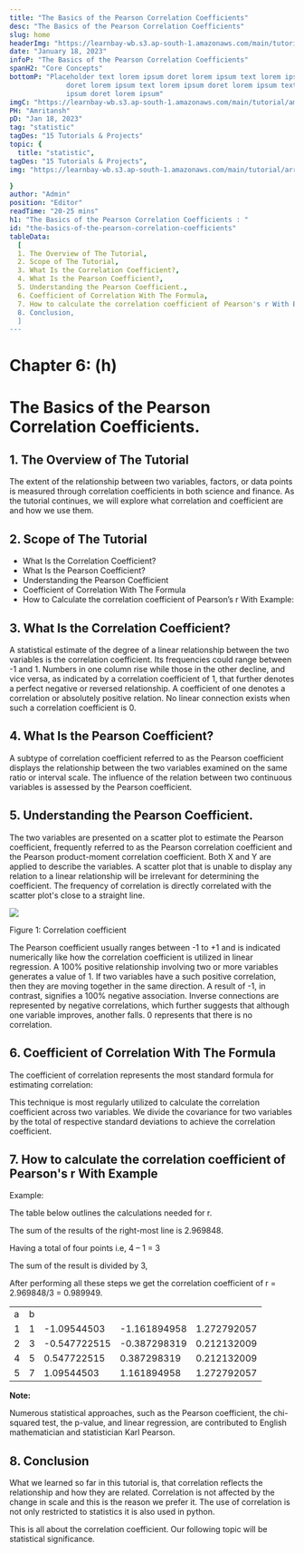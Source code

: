 ```yaml
---
title: "The Basics of the Pearson Correlation Coefficients"
desc: "The Basics of the Pearson Correlation Coefficients"
slug: home
headerImg: "https://learnbay-wb.s3.ap-south-1.amazonaws.com/main/tutorial/python.png"
date: "January 18, 2023"
infoP: "The Basics of the Pearson Correlation Coefficients"
spanH2: "Core Concepts"
bottomP: "Placeholder text lorem ipsum doret lorem ipsum text lorem ipsum
              doret lorem ipsum text lorem ipsum doret lorem ipsum text lorem
              ipsum doret lorem ipsum"
imgC: "https://learnbay-wb.s3.ap-south-1.amazonaws.com/main/tutorial/amritansh.png"
PH: "Amritansh"
pD: "Jan 18, 2023"
tag: "statistic"
tagDes: "15 Tutorials & Projects"
topic: {
  title: "statistic",
tagDes: "15 Tutorials & Projects",
img: "https://learnbay-wb.s3.ap-south-1.amazonaws.com/main/tutorial/arrow.png"

}
author: "Admin"
position: "Editor"
readTime: "20-25 mins"
h1: "The Basics of the Pearson Correlation Coefficients : "
id: "the-basics-of-the-pearson-correlation-coefficients"
tableData:
  [
  1. The Overview of The Tutorial, 
  2. Scope of The Tutorial,  
  3. What Is the Correlation Coefficient?,  
  4. What Is the Pearson Coefficient?, 
  5. Understanding the Pearson Coefficient., 
  6. Coefficient of Correlation With The Formula,
  7. How to calculate the correlation coefficient of Pearson's r With Example,
  8. Conclusion,
  ]
---
```


# **Chapter 6: (h)**


# **The Basics of the Pearson Correlation Coefficients.**


## 1. The Overview of The Tutorial

The extent of the relationship between two variables, factors, or data points is measured through correlation coefficients in both science and finance. As the tutorial continues, we will explore what correlation and coefficient are and how we use them.


## 2. Scope of The Tutorial



* What Is the Correlation Coefficient?
* What Is the Pearson Coefficient?
* Understanding the Pearson Coefficient
* Coefficient of Correlation With The Formula
* How to Calculate the correlation coefficient of Pearson’s r With Example: 


## 3. What Is the Correlation Coefficient?

A statistical estimate of the degree of a linear relationship between the two variables is the correlation coefficient. Its frequencies could range between -1 and 1. Numbers in one column rise while those in the other decline, and vice versa, as indicated by a correlation coefficient of 1, that further denotes a perfect negative or reversed relationship. A coefficient of one denotes a correlation or absolutely positive relation. No linear connection exists when such a correlation coefficient is 0.


## 4. What Is the Pearson Coefficient?

A subtype of correlation coefficient referred to as the Pearson coefficient displays the relationship between the two variables examined on the same ratio or interval scale. The influence of the relation between two continuous variables is assessed by the Pearson coefficient. 


## 5. Understanding the Pearson Coefficient.

The two variables are presented on a scatter plot to estimate the Pearson coefficient, frequently referred to as the Pearson correlation coefficient and the Pearson product-moment correlation coefficient. Both X and Y are applied to describe the variables. A scatter plot that is unable to display any relation to a linear relationship will be irrelevant for determining the coefficient. The frequency of correlation is directly correlated with the scatter plot's close to a straight line.


<img src="https://learnbay-wb.s3.ap-south-1.amazonaws.com/main/tutorial/statistics/Scatter+plot+for+correlation+coefficient.jpg"></img>



Figure 1: Correlation coefficient 

The Pearson coefficient usually ranges between -1 to +1 and is indicated numerically like how the correlation coefficient is utilized in linear regression. A 100% positive relationship involving two or more variables generates a value of 1. If two variables have a such positive correlation, then they are moving together in the same direction. A result of -1, in contrast, signifies a 100% negative association. Inverse connections are represented by negative correlations, which further suggests that although one variable improves, another falls. 0 represents that there is no correlation.


## 6. Coefficient of Correlation With The Formula

The coefficient of correlation represents the most standard formula for estimating correlation:

This technique is most regularly utilized to calculate the correlation coefficient across two variables. We divide the covariance for two variables by the total of respective standard deviations to achieve the correlation coefficient.


## 7. How to calculate the correlation coefficient of Pearson's r With Example

Example:

The table below outlines the calculations needed for r. 

The sum of the results of the right-most line is 2.969848.

Having a total of four points i.e, 4 – 1 = 3

The sum of the result is divided by 3,

After performing all these steps we get the correlation coefficient of r = 2.969848/3 = 0.989949.


<table>
  <tr>
   <td>a
   </td>
   <td>b
   </td>
   <td>

   </td>
   <td>


   </td>
   <td>


   </td>
  </tr>
  <tr>
   <td>1
   </td>
   <td>1
   </td>
   <td>-1.09544503
   </td>
   <td>-1.161894958
   </td>
   <td>1.272792057
   </td>
  </tr>
  <tr>
   <td>2
   </td>
   <td>3
   </td>
   <td>-0.547722515
   </td>
   <td>-0.387298319
   </td>
   <td>0.212132009
   </td>
  </tr>
  <tr>
   <td>4
   </td>
   <td>5
   </td>
   <td>0.547722515
   </td>
   <td>0.387298319
   </td>
   <td>0.212132009
   </td>
  </tr>
  <tr>
   <td>5
   </td>
   <td>7
   </td>
   <td>1.09544503
   </td>
   <td>1.161894958
   </td>
   <td>1.272792057
   </td>
  </tr>
</table>



**Note:**

Numerous statistical approaches, such as the Pearson coefficient, the chi-squared test, the p-value, and linear regression, are contributed to English mathematician and statistician Karl Pearson.


## 8. Conclusion

What we learned so far in this tutorial is, that correlation reflects the relationship and how they are related. Correlation is not affected by the change in scale and this is the reason we prefer it. The use of correlation is not only restricted to statistics it is also used in python. 

This is all about the correlation coefficient. Our following topic will be statistical significance.


